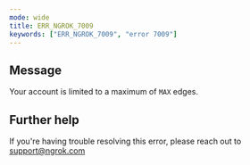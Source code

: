 ```yaml
---
mode: wide
title: ERR_NGROK_7009
keywords: ["ERR_NGROK_7009", "error 7009"]
---
```


## Message

Your account is limited to a maximum of `MAX` edges.

## Further help

If you're having trouble resolving this error, please reach out to [support@ngrok.com](mailto:support@ngrok.com?subject=Help%20with%20ERR_NGROK_7009)
